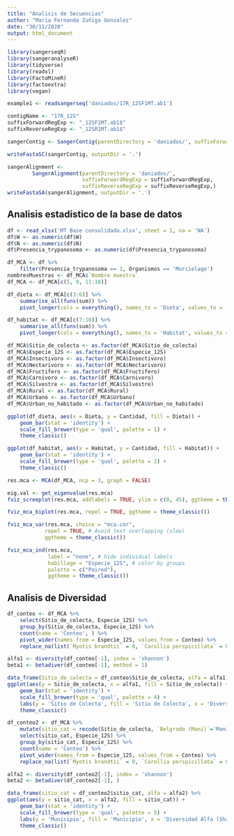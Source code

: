 ```yaml
---
title: "Analisis de Secuencias"
author: "Maria Fernanda Zuñiga Gonzalez"
date: "30/11/2020"
output: html_document
---
```

```r
library(sangerseqR)
library(sangeranalyseR)
library(tidyverse)
library(readxl)
library(FactoMineR)
library(factoextra)
library(vegan)
```

```r
example1 <- readsangerseq('daniados/17R_12SF1MT.ab1')
```

```r
contigName <- "17R_12S"
suffixForwardRegExp <- "_12SF1MT.ab1$"
suffixReverseRegExp <- "_12SR1MT.ab1$"

sangerContig <- SangerContig(parentDirectory = 'daniados/', suffixForwardRegExp = suffixForwardRegExp, suffixReverseRegExp = suffixReverseRegExp)

writeFastaSC(sangerContig, outputDir = '.')
```

```r
sangerAlignment <- 
        SangerAlignment(parentDirectory = 'daniados/',
                        suffixForwardRegExp = suffixForwardRegExp,
                        suffixReverseRegExp = suffixReverseRegExp,)
writeFastaSA(sangerAlignment, outputDir = '.')
```

## Analisis estadistico de la base de datos

```r
df <- read_xlsx('MT Base consolidada.xlsx', sheet = 1, na = 'NA')
df$W <- as.numeric(df$W)
df$N <- as.numeric(df$N)
df$Presencia_trypanosoma <- as.numeric(df$Presencia_trypanosoma)
```

```r
df_MCA <- df %>%
    filter(Presencia_trypanosoma == 1, Organismos == 'Murcielago')
nombresMuestras <- df_MCA$`Nombre muestra`
df_MCA <- df_MCA[c(5, 9, 11:18)]

df_dieta <- df_MCA[c(3:6)] %>%
    summarise_all(funs(sum)) %>%
    pivot_longer(cols = everything(), names_to = 'Dieta', values_to = 'Cantidad')

df_habitat <- df_MCA[c(7:10)] %>%
    summarise_all(funs(sum)) %>%
    pivot_longer(cols = everything(), names_to = 'Habitat', values_to = 'Cantidad')

df_MCA$Sitio_de_colecta <- as.factor(df_MCA$Sitio_de_colecta)
df_MCA$Especie_12S <- as.factor(df_MCA$Especie_12S)
df_MCA$Insectivoro <- as.factor(df_MCA$Insectivoro)
df_MCA$Nectarivoro <- as.factor(df_MCA$Nectarivoro)
df_MCA$Fructifero <- as.factor(df_MCA$Fructifero)
df_MCA$Carnivoro <- as.factor(df_MCA$Carnivoro)
df_MCA$Silvestre <- as.factor(df_MCA$Silvestre)
df_MCA$Rural <- as.factor(df_MCA$Rural)
df_MCA$Urbano <- as.factor(df_MCA$Urbano)
df_MCA$Urban_no_habitado <- as.factor(df_MCA$Urban_no_habitado)
```

```r
ggplot(df_dieta, aes(x = Dieta, y = Cantidad, fill = Dieta)) + 
    geom_bar(stat = 'identity') + 
    scale_fill_brewer(type = 'qual', palette = 1) +
    theme_classic()
```
```r
ggplot(df_habitat, aes(x = Habitat, y = Cantidad, fill = Habitat)) + 
    geom_bar(stat = 'identity') + 
    scale_fill_brewer(type = 'qual', palette = 2) +
    theme_classic()
```

```r
res.mca <- MCA(df_MCA, ncp = 3, graph = FALSE)
```

```r
eig.val <- get_eigenvalue(res.mca)
fviz_screeplot(res.mca, addlabels = TRUE, ylim = c(0, 45), ggtheme = theme_classic())
```

```r
fviz_mca_biplot(res.mca, repel = TRUE, ggtheme = theme_classic())
```
```r
fviz_mca_var(res.mca, choice = "mca.cor", 
            repel = TRUE, # Avoid text overlapping (slow)
            ggtheme = theme_classic())
```

```r
fviz_mca_ind(res.mca, 
             label = "none", # hide individual labels
             habillage = "Especie_12S", # color by groups 
             palette = c("Paired"),
             ggtheme = theme_classic()) 
```


## Analisis de Diversidad
```r
df_conteo <- df_MCA %>%
    select(Sitio_de_colecta, Especie_12S) %>%
    group_by(Sitio_de_colecta, Especie_12S) %>%
    count(name = 'Conteo', ) %>%
    pivot_wider(names_from = Especie_12S, values_from = Conteo) %>%
    replace_na(list(`Myotis brandtii` = 0, `Carollia perspicillata` = 0, `Glossophaga soricina` = 0, `Micronycteris brachyotis` = 0, `Anoura caudifer` = 0, `Phyllostomus hastatus` = 0, `Saccopteryx leptura` = 0, `Carollia brevicauda` = 0, `Vampyrum spectrum` = 0))

alfa1 <- diversity(df_conteo[-1], index = 'shannon')
beta1 <- betadiver(df_conteo[-1], method = 1)
```

```r
data_frame(Sitio_de_colecta = df_conteo$Sitio_de_colecta, alfa = alfa1) %>%
ggplot(aes(y = Sitio_de_colecta, x = alfa1, fill = Sitio_de_colecta)) +
    geom_bar(stat = 'identity') + 
    scale_fill_brewer(type = 'qual', palette = 4) +
    labs(y = 'Sitio de Colecta', fill = 'Sitio de Colecta', x = 'Diversidad Alfa (Shannon)') +
    theme_classic()
```


```r
df_conteo2 <- df_MCA %>%
    mutate(sitio_cat = recode(Sitio_de_colecta, `Belgrado (Maní)`='Mani', `Cruz Verde (Tamara)`='Tamara', `Cueva guacharos (Aguazul)`='Aguazul', `Curama (pore)`='Pore', `La Graciela (Aguazul)`='Aguazul', `La niata (yopal)`='Yopal', `Ramon Nonato (Pore)`='Pore', `San Isidro (Pore)`='Pore')) %>%
    select(sitio_cat, Especie_12S) %>%
    group_by(sitio_cat, Especie_12S) %>%
    count(name = 'Conteo') %>%
    pivot_wider(names_from = Especie_12S, values_from = Conteo) %>%
    replace_na(list(`Myotis brandtii` = 0, `Carollia perspicillata` = 0, `Glossophaga soricina` = 0, `Micronycteris brachyotis` = 0, `Anoura caudifer` = 0, `Phyllostomus hastatus` = 0, `Saccopteryx leptura` = 0, `Carollia brevicauda` = 0, `Vampyrum spectrum` = 0))

alfa2 <- diversity(df_conteo2[-1], index = 'shannon')
beta2 <- betadiver(df_conteo2[-1], )
```

```r
data_frame(sitio_cat = df_conteo2$sitio_cat, alfa = alfa2) %>%
ggplot(aes(y = sitio_cat, x = alfa2, fill = sitio_cat)) +
    geom_bar(stat = 'identity') + 
    scale_fill_brewer(type = 'qual', palette = 5) +
    labs(y = 'Municipio', fill = 'Municipio', x = 'Diversidad Alfa (Shannon)') +
    theme_classic()
```